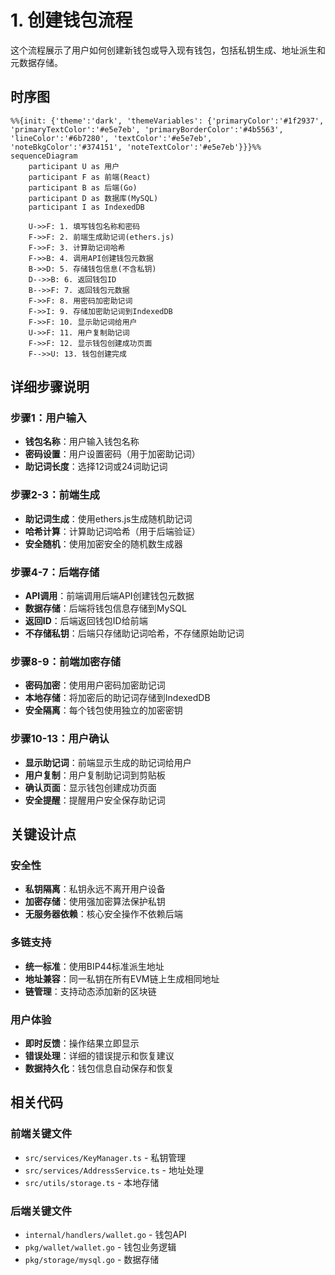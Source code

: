 # 1. 创建钱包流程

这个流程展示了用户如何创建新钱包或导入现有钱包，包括私钥生成、地址派生和元数据存储。

## 时序图

```mermaid
%%{init: {'theme':'dark', 'themeVariables': {'primaryColor':'#1f2937', 'primaryTextColor':'#e5e7eb', 'primaryBorderColor':'#4b5563', 'lineColor':'#6b7280', 'textColor':'#e5e7eb', 'noteBkgColor':'#374151', 'noteTextColor':'#e5e7eb'}}}%%
sequenceDiagram
    participant U as 用户
    participant F as 前端(React)
    participant B as 后端(Go)
    participant D as 数据库(MySQL)
    participant I as IndexedDB

    U->>F: 1. 填写钱包名称和密码
    F->>F: 2. 前端生成助记词(ethers.js)
    F->>F: 3. 计算助记词哈希
    F->>B: 4. 调用API创建钱包元数据
    B->>D: 5. 存储钱包信息(不含私钥)
    D-->>B: 6. 返回钱包ID
    B-->>F: 7. 返回钱包元数据
    F->>F: 8. 用密码加密助记词
    F->>I: 9. 存储加密助记词到IndexedDB
    F->>F: 10. 显示助记词给用户
    U->>F: 11. 用户复制助记词
    F->>F: 12. 显示钱包创建成功页面
    F-->>U: 13. 钱包创建完成
```

## 详细步骤说明

### 步骤1：用户输入
- **钱包名称**：用户输入钱包名称
- **密码设置**：用户设置密码（用于加密助记词）
- **助记词长度**：选择12词或24词助记词

### 步骤2-3：前端生成
- **助记词生成**：使用ethers.js生成随机助记词
- **哈希计算**：计算助记词哈希（用于后端验证）
- **安全随机**：使用加密安全的随机数生成器

### 步骤4-7：后端存储
- **API调用**：前端调用后端API创建钱包元数据
- **数据存储**：后端将钱包信息存储到MySQL
- **返回ID**：后端返回钱包ID给前端
- **不存储私钥**：后端只存储助记词哈希，不存储原始助记词

### 步骤8-9：前端加密存储
- **密码加密**：使用用户密码加密助记词
- **本地存储**：将加密后的助记词存储到IndexedDB
- **安全隔离**：每个钱包使用独立的加密密钥

### 步骤10-13：用户确认
- **显示助记词**：前端显示生成的助记词给用户
- **用户复制**：用户复制助记词到剪贴板
- **确认页面**：显示钱包创建成功页面
- **安全提醒**：提醒用户安全保存助记词

## 关键设计点

### 安全性
- **私钥隔离**：私钥永远不离开用户设备
- **加密存储**：使用强加密算法保护私钥
- **无服务器依赖**：核心安全操作不依赖后端

### 多链支持
- **统一标准**：使用BIP44标准派生地址
- **地址兼容**：同一私钥在所有EVM链上生成相同地址
- **链管理**：支持动态添加新的区块链

### 用户体验
- **即时反馈**：操作结果立即显示
- **错误处理**：详细的错误提示和恢复建议
- **数据持久化**：钱包信息自动保存和恢复

## 相关代码

### 前端关键文件
- `src/services/KeyManager.ts` - 私钥管理
- `src/services/AddressService.ts` - 地址处理
- `src/utils/storage.ts` - 本地存储

### 后端关键文件
- `internal/handlers/wallet.go` - 钱包API
- `pkg/wallet/wallet.go` - 钱包业务逻辑
- `pkg/storage/mysql.go` - 数据存储
